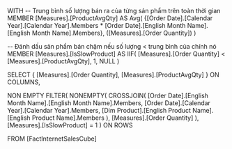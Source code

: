 ﻿WITH
-- Trung bình số lượng bán ra của từng sản phẩm trên toàn thời gian
MEMBER [Measures].[ProductAvgQty] AS
  Avg(
    {[Order Date].[Calendar Year].[Calendar Year].Members *
      [Order Date].[English Month Name].[English Month Name].Members},
    ([Measures].[Order Quantity])
  )

-- Đánh dấu sản phẩm bán chậm nếu số lượng < trung bình của chính nó
MEMBER [Measures].[IsSlowProduct] AS
  IIF(
    [Measures].[Order Quantity] < [Measures].[ProductAvgQty],
    1, NULL
  )

SELECT
{
  [Measures].[Order Quantity],
  [Measures].[ProductAvgQty]
} ON COLUMNS,

NON EMPTY
FILTER(
  NONEMPTY(
    CROSSJOIN(
	  [Order Date].[English Month Name].[English Month Name].Members,
	  [Order Date].[Calendar Year].[Calendar Year].Members,
      [Dim Product].[English Product Name].[English Product Name].Members
    ),
    [Measures].[Order Quantity]
  ),
  [Measures].[IsSlowProduct] = 1
) ON ROWS

FROM [FactInternetSalesCube]